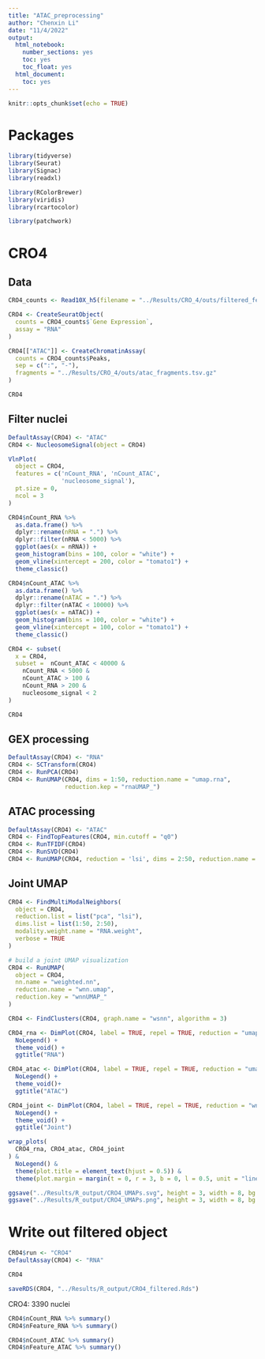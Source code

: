 ```yaml
---
title: "ATAC_preprocessing"
author: "Chenxin Li"
date: "11/4/2022"
output:  
  html_notebook:
    number_sections: yes
    toc: yes
    toc_float: yes
  html_document:
    toc: yes
---
```


```r
knitr::opts_chunk$set(echo = TRUE)
```

# Packages
```r
library(tidyverse)
library(Seurat) 
library(Signac)
library(readxl)

library(RColorBrewer)
library(viridis)
library(rcartocolor)

library(patchwork)
```

# CRO4
## Data 
```r
CRO4_counts <- Read10X_h5(filename = "../Results/CRO_4/outs/filtered_feature_bc_matrix.h5")

CRO4 <- CreateSeuratObject(
  counts = CRO4_counts$`Gene Expression`,
  assay = "RNA"
)

CRO4[["ATAC"]] <- CreateChromatinAssay(
  counts = CRO4_counts$Peaks,
  sep = c(":", "-"),
  fragments = "../Results/CRO_4/outs/atac_fragments.tsv.gz"
)

CRO4
```
 

## Filter nuclei
```r
DefaultAssay(CRO4) <- "ATAC"
CRO4 <- NucleosomeSignal(object = CRO4)
```

```r
VlnPlot(
  object = CRO4,
  features = c('nCount_RNA', 'nCount_ATAC',
               'nucleosome_signal'),
  pt.size = 0,
  ncol = 3
) 


```
```r
CRO4$nCount_RNA %>% 
  as.data.frame() %>% 
  dplyr::rename(nRNA = ".") %>% 
  dplyr::filter(nRNA < 5000) %>% 
  ggplot(aes(x = nRNA)) + 
  geom_histogram(bins = 100, color = "white") +
  geom_vline(xintercept = 200, color = "tomato1") +
  theme_classic()

CRO4$nCount_ATAC %>% 
  as.data.frame() %>% 
  dplyr::rename(nATAC = ".") %>% 
  dplyr::filter(nATAC < 10000) %>% 
  ggplot(aes(x = nATAC)) + 
  geom_histogram(bins = 100, color = "white") +
  geom_vline(xintercept = 100, color = "tomato1") +
  theme_classic()
```


```r
CRO4 <- subset(
  x = CRO4,
  subset =  nCount_ATAC < 40000 &
    nCount_RNA < 5000 &
    nCount_ATAC > 100 & 
    nCount_RNA > 200 &
    nucleosome_signal < 2
)

CRO4
```

## GEX processing
```r
DefaultAssay(CRO4) <- "RNA"
CRO4 <- SCTransform(CRO4) 
CRO4 <- RunPCA(CRO4) 
CRO4 <- RunUMAP(CRO4, dims = 1:50, reduction.name = "umap.rna",
                reduction.kep = "rnaUMAP_")
```

## ATAC processing
```r
DefaultAssay(CRO4) <- "ATAC"
CRO4 <- FindTopFeatures(CRO4, min.cutoff = "q0")
CRO4 <- RunTFIDF(CRO4)
CRO4 <- RunSVD(CRO4)
CRO4 <- RunUMAP(CRO4, reduction = 'lsi', dims = 2:50, reduction.name = "umap.atac", reduction.key = "atacUMAP_")
```

## Joint UMAP
```r
CRO4 <- FindMultiModalNeighbors(
  object = CRO4,
  reduction.list = list("pca", "lsi"), 
  dims.list = list(1:50, 2:50),
  modality.weight.name = "RNA.weight",
  verbose = TRUE
)

# build a joint UMAP visualization
CRO4 <- RunUMAP(
  object = CRO4,
  nn.name = "weighted.nn",
  reduction.name = "wnn.umap",
  reduction.key = "wnnUMAP_"
)

```
```r
CRO4 <- FindClusters(CRO4, graph.name = "wsnn", algorithm = 3)
```


```r
CRO4_rna <- DimPlot(CRO4, label = TRUE, repel = TRUE, reduction = "umap.rna") +
  NoLegend() +
  theme_void() +
  ggtitle("RNA")

CRO4_atac <- DimPlot(CRO4, label = TRUE, repel = TRUE, reduction = "umap.atac") +
  NoLegend() +
  theme_void()+
  ggtitle("ATAC")

CRO4_joint <- DimPlot(CRO4, label = TRUE, repel = TRUE, reduction = "wnn.umap") +
  NoLegend() +
  theme_void() +
  ggtitle("Joint")

wrap_plots(
  CRO4_rna, CRO4_atac, CRO4_joint
) &
  NoLegend() &
  theme(plot.title = element_text(hjust = 0.5)) &
  theme(plot.margin = margin(t = 0, r = 3, b = 0, l = 0.5, unit = "lines")) 

ggsave("../Results/R_output/CRO4_UMAPs.svg", height = 3, width = 8, bg = "white")
ggsave("../Results/R_output/CRO4_UMAPs.png", height = 3, width = 8, bg = "white")
```
# Write out filtered object
```r
CRO4$run <- "CRO4"
DefaultAssay(CRO4) <- "RNA"

CRO4

saveRDS(CRO4, "../Results/R_output/CRO4_filtered.Rds")
```

CRO4: 3390 nuclei

```r
CRO4$nCount_RNA %>% summary()
CRO4$nFeature_RNA %>% summary()

CRO4$nCount_ATAC %>% summary()
CRO4$nFeature_ATAC %>% summary()
```

 

 




